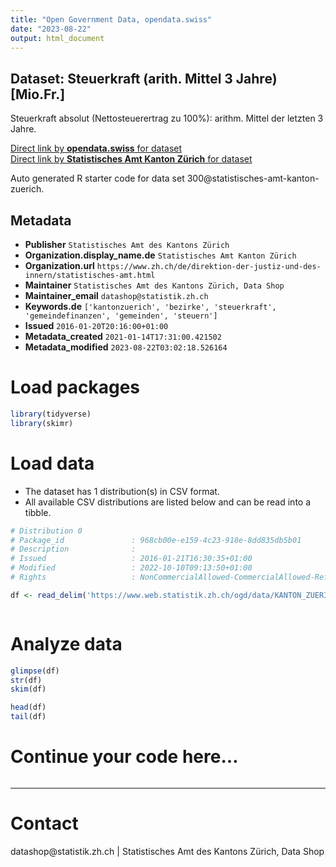 ```yaml
---
title: "Open Government Data, opendata.swiss"
date: "2023-08-22"
output: html_document
---
```


## Dataset: Steuerkraft (arith. Mittel 3 Jahre) [Mio.Fr.]

Steuerkraft absolut (Nettosteuerertrag zu 100%): arithm. Mittel der letzten 3 Jahre.

[Direct link by **opendata.swiss** for dataset](https://opendata.swiss/de/dataset/steuerkraft-arith-mittel-3-jahre-mio-fr)<br>
[Direct link by **Statistisches Amt Kanton Zürich** for dataset](https://www.zh.ch/de/politik-staat/gemeinden/gemeindeportraet.html)

Auto generated R starter code for data set 300@statistisches-amt-kanton-zuerich.

## Metadata

- **Publisher** `Statistisches Amt des Kantons Zürich`
- **Organization.display_name.de** `Statistisches Amt Kanton Zürich`
- **Organization.url** `https://www.zh.ch/de/direktion-der-justiz-und-des-innern/statistisches-amt.html`
- **Maintainer** `Statistisches Amt des Kantons Zürich, Data Shop`
- **Maintainer_email** `datashop@statistik.zh.ch`
- **Keywords.de** `['kantonzuerich', 'bezirke', 'steuerkraft', 'gemeindefinanzen', 'gemeinden', 'steuern']`
- **Issued** `2016-01-20T20:16:00+01:00`
- **Metadata_created** `2021-01-14T17:31:00.421502`
- **Metadata_modified** `2023-08-22T03:02:18.526164`


# Load packages

```r

library(tidyverse)
library(skimr)

```

# Load data

-   The dataset has 1 distribution(s) in CSV format.
-   All available CSV distributions are listed below and can be read into a tibble.

```r

# Distribution 0
# Package_id               : 968cb00e-e159-4c23-918e-8dd835db5b01
# Description              : 
# Issued                   : 2016-01-21T16:30:35+01:00
# Modified                 : 2022-10-10T09:13:50+01:00
# Rights                   : NonCommercialAllowed-CommercialAllowed-ReferenceRequired

df <- read_delim('https://www.web.statistik.zh.ch/ogd/data/KANTON_ZUERICH_375.csv')



```

# Analyze data

```r

glimpse(df)
str(df)
skim(df)

head(df)
tail(df)

```

# Continue your code here...

```r

```

------------------------------------------------------------------------

# Contact

datashop@statistik.zh.ch | Statistisches Amt des Kantons Zürich, Data Shop
